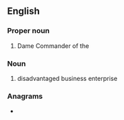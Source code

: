==English==

===Proper noun===
{{en-proper noun}}

# Dame Commander of the {{w|Order of the British Empire}}

===Noun===
{{en-noun|?}}

# disadvantaged business enterprise

===Anagrams===
* {{anagrams|en|B.Ed.|BDE|BED|DEB|Deb|Deb.|EBD|Edb.|bed|deb}}